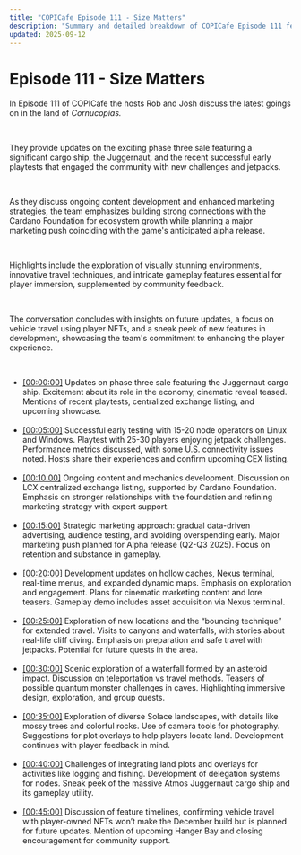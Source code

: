 ```yaml
---
title: "COPICafe Episode 111 - Size Matters"
description: "Summary and detailed breakdown of COPICafe Episode 111 featuring the phase three Juggernaut sale, early playtests, node development, marketing strategies, and future gameplay updates."
updated: 2025-09-12
---
```


# Episode 111 - <span className="text-orange-500">Size Matters</span>  

In Episode 111 of COPICafe the hosts Rob and Josh discuss the latest goings on in the land of *Cornucopias.*  

</br>  

They provide updates on the exciting phase three sale featuring a significant cargo ship, the Juggernaut, and the recent successful early playtests that engaged the community with new challenges and jetpacks.  

</br>  

As they discuss ongoing content development and enhanced marketing strategies, the team emphasizes building strong connections with the Cardano Foundation for ecosystem growth while planning a major marketing push coinciding with the game's anticipated alpha release.  

</br>  

Highlights include the exploration of visually stunning environments, innovative travel techniques, and intricate gameplay features essential for player immersion, supplemented by community feedback.  

</br>  

The conversation concludes with insights on future updates, a focus on vehicle travel using player NFTs, and a sneak peek of new features in development, showcasing the team's commitment to enhancing the player experience.  

</br>  

<ul className="styled-list">
  <li>
    <a href="https://youtube.com/watch?v=BB7-em8UQJE&t=0" class="text-orange-500">[00:00:00]</a>  
    Updates on phase three sale featuring the Juggernaut cargo ship. Excitement about its role in the economy, cinematic reveal teased. Mentions of recent playtests, centralized exchange listing, and upcoming showcase.
  </li>

</br>  

  <li>
    <a href="https://youtube.com/watch?v=BB7-em8UQJE&t=300" class="text-orange-500">[00:05:00]</a>  
    Successful early testing with 15-20 node operators on Linux and Windows. Playtest with 25-30 players enjoying jetpack challenges. Performance metrics discussed, with some U.S. connectivity issues noted. Hosts share their experiences and confirm upcoming CEX listing.
  </li>

</br>  

  <li>
    <a href="https://youtube.com/watch?v=BB7-em8UQJE&t=600" class="text-orange-500">[00:10:00]</a>  
    Ongoing content and mechanics development. Discussion on LCX centralized exchange listing, supported by Cardano Foundation. Emphasis on stronger relationships with the foundation and refining marketing strategy with expert support.
  </li>

</br>  

  <li>
    <a href="https://youtube.com/watch?v=BB7-em8UQJE&t=900" class="text-orange-500">[00:15:00]</a>  
    Strategic marketing approach: gradual data-driven advertising, audience testing, and avoiding overspending early. Major marketing push planned for Alpha release (Q2-Q3 2025). Focus on retention and substance in gameplay.
  </li>

</br>  

  <li>
    <a href="https://youtube.com/watch?v=BB7-em8UQJE&t=1200" class="text-orange-500">[00:20:00]</a>  
    Development updates on hollow caches, Nexus terminal, real-time menus, and expanded dynamic maps. Emphasis on exploration and engagement. Plans for cinematic marketing content and lore teasers. Gameplay demo includes asset acquisition via Nexus terminal.
  </li>

</br>  

  <li>
    <a href="https://youtube.com/watch?v=BB7-em8UQJE&t=1500" class="text-orange-500">[00:25:00]</a>  
    Exploration of new locations and the “bouncing technique” for extended travel. Visits to canyons and waterfalls, with stories about real-life cliff diving. Emphasis on preparation and safe travel with jetpacks. Potential for future quests in the area.
  </li>

</br>  

  <li>
    <a href="https://youtube.com/watch?v=BB7-em8UQJE&t=1800" class="text-orange-500">[00:30:00]</a>  
    Scenic exploration of a waterfall formed by an asteroid impact. Discussion on teleportation vs travel methods. Teasers of possible quantum monster challenges in caves. Highlighting immersive design, exploration, and group quests.
  </li>

</br>  

  <li>
    <a href="https://youtube.com/watch?v=BB7-em8UQJE&t=2100" class="text-orange-500">[00:35:00]</a>  
    Exploration of diverse Solace landscapes, with details like mossy trees and colorful rocks. Use of camera tools for photography. Suggestions for plot overlays to help players locate land. Development continues with player feedback in mind.
  </li>

</br>  

  <li>
    <a href="https://youtube.com/watch?v=BB7-em8UQJE&t=2400" class="text-orange-500">[00:40:00]</a>  
    Challenges of integrating land plots and overlays for activities like logging and fishing. Development of delegation systems for nodes. Sneak peek of the massive Atmos Juggernaut cargo ship and its gameplay utility.
  </li>

</br>  

  <li>
    <a href="https://youtube.com/watch?v=BB7-em8UQJE&t=2700" class="text-orange-500">[00:45:00]</a>  
    Discussion of feature timelines, confirming vehicle travel with player-owned NFTs won’t make the December build but is planned for future updates. Mention of upcoming Hanger Bay and closing encouragement for community support.
  </li>
</ul>
